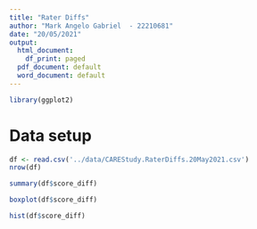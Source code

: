 ```yaml
---
title: "Rater Diffs"
author: "Mark Angelo Gabriel  - 22210681"
date: "20/05/2021"
output:
  html_document:
    df_print: paged
  pdf_document: default
  word_document: default
---
```


```r
library(ggplot2)
```

# Data setup

```r
df <- read.csv('../data/CAREStudy.RaterDiffs.20May2021.csv')
nrow(df)
```

```r
summary(df$score_diff)
```
```r
boxplot(df$score_diff)
```

```r
hist(df$score_diff)
```